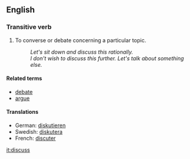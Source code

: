 == English ==

=== Transitive verb ===

# To converse or debate concerning a particular topic.
#: ''Let's sit down and discuss this rationally.''
#: ''I don't wish to discuss this further.  Let's talk about something else.''

==== Related terms ====

*[[debate]]
*[[argue]]

====Translations====
*German: [[diskutieren]]
*Swedish: [[diskutera]]
*French: [[discuter]]

[[it:discuss]]